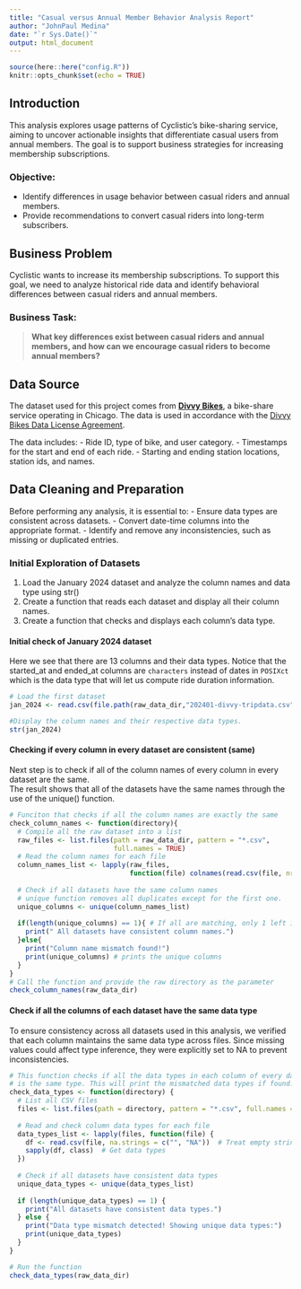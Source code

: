 ```yaml
---
title: "Casual versus Annual Member Behavior Analysis Report"
author: "JohnPaul Medina"
date: "`r Sys.Date()`"
output: html_document
---
```


```r
source(here::here("config.R"))
knitr::opts_chunk$set(echo = TRUE)
```

## Introduction

This analysis explores usage patterns of Cyclistic’s bike-sharing service, aiming to uncover actionable insights that differentiate casual users from annual members. The goal is to support business strategies for increasing membership subscriptions.

### Objective:
- Identify differences in usage behavior between casual riders and annual members.
- Provide recommendations to convert casual riders into long-term subscribers.

## Business Problem

Cyclistic wants to increase its membership subscriptions. To support this goal, we need to analyze historical ride data and identify behavioral differences between casual riders and annual members.

### Business Task:
> **What key differences exist between casual riders and annual members, and how can we encourage casual riders to become annual members?**

## Data Source

The dataset used for this project comes from **[Divvy Bikes](https://divvybikes.com/system-data)**, a bike-share service operating in Chicago. The data is used in accordance with the [Divvy Bikes Data License Agreement](https://divvybikes.com/data-license-agreement).

The data includes:
- Ride ID, type of bike, and user category.
- Timestamps for the start and end of each ride.
- Starting and ending station locations, station ids, and names.

## Data Cleaning and Preparation

Before performing any analysis, it is essential to:
- Ensure data types are consistent across datasets.
- Convert date-time columns into the appropriate format.
- Identify and remove any inconsistencies, such as missing or duplicated entries.

### Initial Exploration of Datasets
1. Load the January 2024 dataset and analyze the column names and data type using str()
2. Create a function that reads each dataset and display all their column names.
3. Create a function that checks and displays each column's data type. 

#### Initial check of January 2024 dataset
Here we see that there are 13 columns and their data types. Notice that the 
started_at and ended_at columns are `characters` instead of dates in `POSIXct` 
which is the data type that will let us compute ride duration information. 
```r
# Load the first dataset
jan_2024 <- read.csv(file.path(raw_data_dir,"202401-divvy-tripdata.csv"))

#Display the column names and their respective data types.
str(jan_2024)
```
#### Checking if every column in every dataset are consistent (same)
Next step is to check if all of the column names of every column in every 
dataset are the same.  
The result shows that all of the datasets have the same names through the use 
of the unique() function. 
```r
# Funciton that checks if all the column names are exactly the same
check_column_names <- function(directory){
  # Compile all the raw dataset into a list
  raw_files <- list.files(path = raw_data_dir, pattern = "*.csv",
                          full.names = TRUE)
  # Read the column names for each file
  column_names_list <- lapply(raw_files, 
                              function(file) colnames(read.csv(file, nrows=1)))
  
  # Check if all datasets have the same column names
  # unique function removes all duplicates except for the first one.
  unique_columns <- unique(column_names_list)
  
  if(length(unique_columns) == 1){ # If all are matching, only 1 left in the list
    print(" All datasets have consistent column names.")
  }else{
    print("Column name mismatch found!")
    print(unique_columns) # prints the unique columns
  }
}
# Call the function and provide the raw directory as the parameter
check_column_names(raw_data_dir)
```
#### Check if all the columns of each dataset have the same data type
To ensure consistency across all datasets used in this analysis, we verified that each column maintains the same data type across files.
Since missing values could affect type inference, they were explicitly set to NA to prevent inconsistencies.
```r
# This function checks if all the data types in each column of every dataset
# is the same type. This will print the mismatched data types if found. 
check_data_types <- function(directory) {
  # List all CSV files
  files <- list.files(path = directory, pattern = "*.csv", full.names = TRUE)
  
  # Read and check column data types for each file
  data_types_list <- lapply(files, function(file) {
    df <- read.csv(file, na.strings = c("", "NA"))  # Treat empty strings as NA
    sapply(df, class)  # Get data types
  })
  
  # Check if all datasets have consistent data types
  unique_data_types <- unique(data_types_list)
  
  if (length(unique_data_types) == 1) {
    print("All datasets have consistent data types.")
  } else {
    print("Data type mismatch detected! Showing unique data types:")
    print(unique_data_types)
  }
}

# Run the function
check_data_types(raw_data_dir)

```

